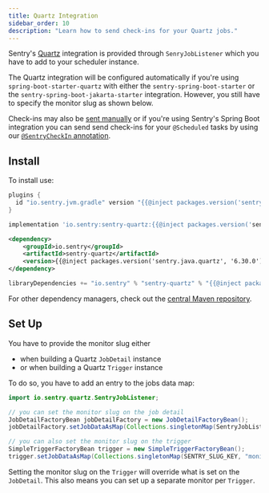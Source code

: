 ```yaml
---
title: Quartz Integration
sidebar_order: 10
description: "Learn how to send check-ins for your Quartz jobs."
---
```


Sentry's [Quartz](http://www.quartz-scheduler.org/) integration is provided through `SenryJobListener` which you have to add to your scheduler instance.

The Quartz integration will be configured automatically if you're using `spring-boot-starter-quartz` with either the `sentry-spring-boot-starter` or the `sentry-spring-boot-jakarta-starter` integration. However, you still have to specify the monitor slug as shown below.

Check-ins may also be [sent manually](/platforms/java/crons/) or if you're using Sentry's Spring Boot integration you can send send check-ins for your `@Scheduled` tasks by using our [`@SentryCheckIn` annotation](/platforms/java/guides/spring-boot/crons/).

## Install

To install use:

```groovy {tabTitle:Gradle Plugin}
plugins {
  id "io.sentry.jvm.gradle" version "{{@inject packages.version('sentry.java.android.gradle-plugin', '3.13.0') }}"
}
```

```groovy {tabTitle:Gradle}
implementation 'io.sentry:sentry-quartz:{{@inject packages.version('sentry.java.quartz', '6.30.0') }}'
```

```xml {tabTitle:Maven}
<dependency>
    <groupId>io.sentry</groupId>
    <artifactId>sentry-quartz</artifactId>
    <version>{{@inject packages.version('sentry.java.quartz', '6.30.0') }}</version>
</dependency>
```

```scala {tabTitle: SBT}
libraryDependencies += "io.sentry" % "sentry-quartz" % "{{@inject packages.version('sentry.java.quartz', '6.30.0') }}"
```

For other dependency managers, check out the [central Maven repository](https://search.maven.org/artifact/io.sentry/sentry-quartz).

## Set Up

You have to provide the monitor slug either

- when building a Quartz `JobDetail` instance
- or when building a Quartz `Trigger` instance

To do so, you have to add an entry to the jobs data map:

```java
import io.sentry.quartz.SentryJobListener;

// you can set the monitor slug on the job detail
JobDetailFactoryBean jobDetailFactory = new JobDetailFactoryBean();
jobDetailFactory.setJobDataAsMap(Collections.singletonMap(SentryJobListener.SENTRY_SLUG_KEY, "<monitor-slug>"));

// you can also set the monitor slug on the trigger
SimpleTriggerFactoryBean trigger = new SimpleTriggerFactoryBean();
trigger.setJobDataAsMap(Collections.singletonMap(SENTRY_SLUG_KEY, "monitor_slug_simple_trigger"));
```

<Note>

Setting the monitor slug on the `Trigger` will override what is set on the `JobDetail`. This also means you can set up a separate monitor per `Trigger`.

</Note>
